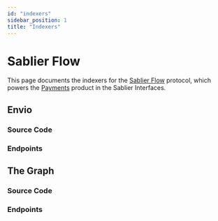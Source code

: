 ```yaml
---
id: "indexers"
sidebar_position: 1
title: "Indexers"
---
```



# Sablier Flow

This page documents the indexers for the [Sablier Flow](/concepts/flow/overview) protocol, which powers the
[Payments](/apps/features/payments) product in the Sablier Interfaces.

## Envio

### Source Code

<LinkPreviewIndexers vendor="envio" protocol="flow" />

### Endpoints

<ExplainerEnvio />

<TableEnvio />

## The Graph

### Source Code

<LinkPreviewIndexers vendor="graph" protocol="flow" />

### Endpoints

<ExplainerTheGraph />

<TableTheGraph />
